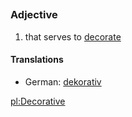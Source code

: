 =={{en}}==
===Adjective===
# that serves to [[decorate]]

====Translations====
*German: [[dekorativ]]

[[pl:Decorative]]